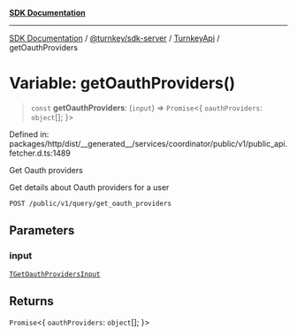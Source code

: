 [**SDK Documentation**](../../../../../README.mdx)

***

[SDK Documentation](../../../../../packages.mdx) / [@turnkey/sdk-server](../../../README.mdx) / [TurnkeyApi](../README.mdx) / getOauthProviders

# Variable: getOauthProviders()

> `const` **getOauthProviders**: (`input`) => `Promise`\<\{ `oauthProviders`: `object`[]; \}\>

Defined in: packages/http/dist/\_\_generated\_\_/services/coordinator/public/v1/public\_api.fetcher.d.ts:1489

Get Oauth providers

Get details about Oauth providers for a user

`POST /public/v1/query/get_oauth_providers`

## Parameters

### input

[`TGetOauthProvidersInput`](../type-aliases/TGetOauthProvidersInput.mdx)

## Returns

`Promise`\<\{ `oauthProviders`: `object`[]; \}\>
